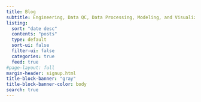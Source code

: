 ```yaml
---
title: Blog
subtitle: Engineering, Data QC, Data Processing, Modeling, and Visualization
listing:
  sort: "date desc"
  contents: "posts"
  type: default
  sort-ui: false
  filter-ui: false
  categories: true
  feed: true
#page-layout: full
margin-header: signup.html
title-block-banner: "gray"
title-block-banner-color: body
search: true
---
```

